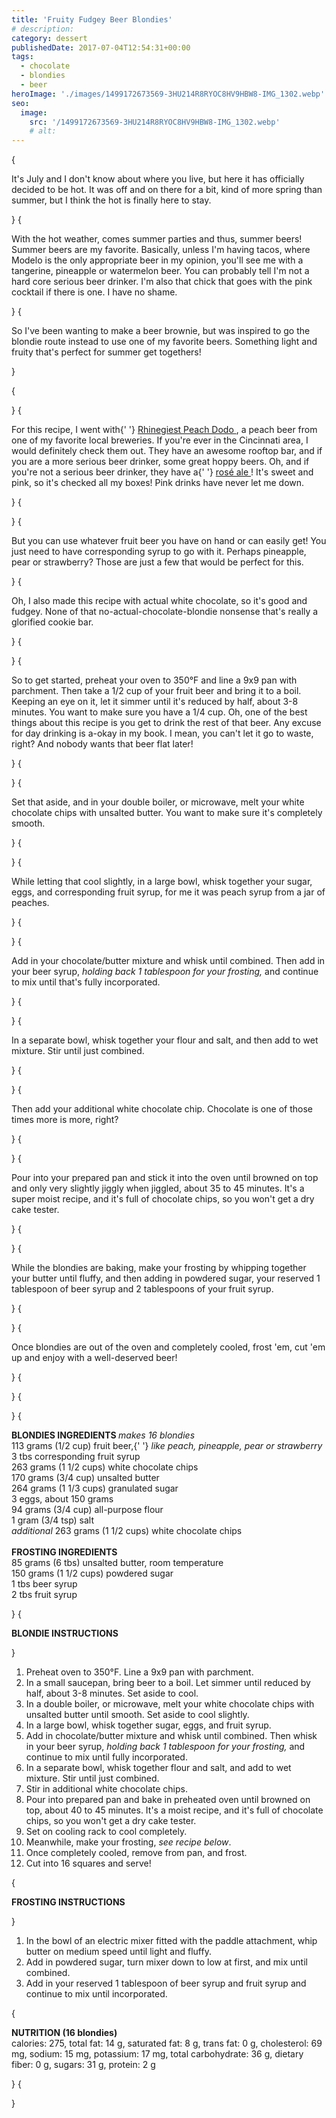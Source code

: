 ```yaml
---
title: 'Fruity Fudgey Beer Blondies'
# description:
category: dessert
publishedDate: 2017-07-04T12:54:31+00:00
tags:
  - chocolate
  - blondies
  - beer
heroImage: './images/1499172673569-3HU214R8RYOC8HV9HBW8-IMG_1302.webp'
seo:
  image:
    src: '/1499172673569-3HU214R8RYOC8HV9HBW8-IMG_1302.webp'
    # alt:
---
```



{<p>It's July and I don't know about where you live, but here it has officially
decided to be hot. It was off and on there for a bit, kind of more spring
than summer, but I think the hot is finally here to stay.</p>}
{<p>With the hot weather, comes summer parties and thus, summer beers! Summer
beers are my favorite. Basically, unless I'm having tacos, where Modelo is
the only appropriate beer in my opinion, you'll see me with a tangerine,
pineapple or watermelon beer. You can probably tell I'm not a hard core
serious beer drinker. I'm also that chick that goes with the pink cocktail
if there is one. I have no shame.</p>}
{<p>So I've been wanting to make a beer brownie, but was inspired to go the
blondie route instead to use one of my favorite beers. Something light and
fruity that's perfect for summer get togethers!</p>}

{<p><Picture
		src={ContentImage1}
		alt="Fruity Fudgey Beer Blondies | Sarah Makes Stuff"
	/></p>}
{<p>For this recipe, I went with{' '}
<a target="_blank" href="http://www.rhinegeist.com/beers">
Rhinegiest Peach Dodo
</a>
, a peach beer from one of my favorite local breweries. If you're ever in the
Cincinnati area, I would definitely check them out. They have an awesome
rooftop bar, and if you are a more serious beer drinker, some great hoppy
beers. Oh, and if you're not a serious beer drinker, they have a{' '}
<a target="_blank" href="http://www.rhinegeist.com/ciders#Bubbles">
rosé ale
</a>
! It's sweet and pink, so it's checked all my boxes! Pink drinks have never
let me down.</p>}
{<p><Picture
		src={ContentImage2}
		alt="Fruity Fudgey Beer Blondies | Sarah Makes Stuff"
	/></p>}
{<p>But you can use whatever fruit beer you have on hand or can easily get! You
just need to have corresponding syrup to go with it. Perhaps pineapple, pear
or strawberry? Those are just a few that would be perfect for this.</p>}
{<p>Oh, I also made this recipe with actual white chocolate, so it's good and
fudgey. None of that no-actual-chocolate-blondie nonsense that's really a
glorified cookie bar.</p>}
{<p><Picture
		src={ContentImage3}
		alt="Fruity Fudgey Beer Blondies | Sarah Makes Stuff"
	/></p>}
{<p>So to get started, preheat your oven to 350°F and line a 9x9 pan with
parchment. Then take a 1/2 cup of your fruit beer and bring it to a boil.
Keeping an eye on it, let it simmer until it's reduced by half, about 3-8
minutes. You want to make sure you have a 1/4 cup. Oh, one of the best things
about this recipe is you get to drink the rest of that beer. Any excuse for
day drinking is a-okay in my book. I mean, you can't let it go to waste,
right? And nobody wants that beer flat later!</p>}
{<p><Picture
		src={ContentImage4}
		alt="Fruity Fudgey Beer Blondies | Sarah Makes Stuff"
	/></p>}
{<p>Set that aside, and in your double boiler, or microwave, melt your white
chocolate chips with unsalted butter. You want to make sure it's completely
smooth.</p>}
{<p><Picture
		src={ContentImage5}
		alt="Fruity Fudgey Beer Blondies | Sarah Makes Stuff"
	/></p>}
{<p>While letting that cool slightly, in a large bowl, whisk together your sugar,
eggs, and corresponding fruit syrup, for me it was peach syrup from a jar of
peaches.</p>}
{<p><Picture
		src={ContentImage6}
		alt="Fruity Fudgey Beer Blondies | Sarah Makes Stuff"
	/></p>}
{<p>Add in your chocolate/butter mixture and whisk until combined. Then add in
your beer syrup, <em>holding back 1 tablespoon for your frosting, </em>and
continue to mix until that's fully incorporated.</p>}
{<p><Picture
		src={ContentImage7}
		alt="Fruity Fudgey Beer Blondies | Sarah Makes Stuff"
	/></p>}
{<p>In a separate bowl, whisk together your flour and salt, and then add to wet
mixture. Stir until just combined.</p>}
{<p><Picture
		src={ContentImage8}
		alt="Fruity Fudgey Beer Blondies | Sarah Makes Stuff"
	/></p>}
{<p>Then add your additional white chocolate chip. Chocolate is one of those times
more is more, right?</p>}
{<p><Picture
		src={ContentImage9}
		alt="Fruity Fudgey Beer Blondies | Sarah Makes Stuff"
	/></p>}
{<p>Pour into your prepared pan and stick it into the oven until browned on top
and only very slightly jiggly when jiggled, about 35 to 45 minutes. It's a
super moist recipe, and it's full of chocolate chips, so you won't get a dry
cake tester.</p>}
{<p><Picture
		src={ContentImage10}
		alt="Fruity Fudgey Beer Blondies | Sarah Makes Stuff"
	/></p>}
{<p>While the blondies are baking, make your frosting by whipping together your
butter until fluffy, and then adding in powdered sugar, your reserved 1
tablespoon of beer syrup and 2 tablespoons of your fruit syrup.</p>}
{<p><Picture
		src={ContentImage11}
		alt="Fruity Fudgey Beer Blondies | Sarah Makes Stuff"
	/></p>}
{<p>Once blondies are out of the oven and completely cooled, frost 'em, cut 'em up
and enjoy with a well-deserved beer!</p>}
{<p><Picture
		src={ContentImage12}
		alt="Fruity Fudgey Beer Blondies | Sarah Makes Stuff"
	/></p>}
{<p><Picture
		src={ContentImage13}
		alt="Fruity Fudgey Beer Blondies | Sarah Makes Stuff"
	/></p>}
{<p><strong>BLONDIES INGREDIENTS </strong>
<em>makes 16 blondies</em>
<br />
113 grams (1/2 cup) fruit beer,{' '}
<em>like peach, pineapple, pear or strawberry</em>
<br />3 tbs corresponding fruit syrup
<br />
263 grams (1 1/2 cups) white chocolate chips
<br />
170 grams (3/4 cup) unsalted butter
<br />
264 grams (1 1/3 cups) granulated sugar
<br />3 eggs, about 150 grams
<br />
94 grams (3/4 cup) all-purpose flour
<br />1 gram (3/4 tsp) salt
<br />
<em>additional</em> 263 grams (1 1/2 cups) white chocolate chips
<br />
<br />
<strong>FROSTING INGREDIENTS</strong>
<br />
85 grams (6 tbs) unsalted butter, room temperature
<br />
150 grams (1 1/2 cups) powdered sugar
<br />1 tbs beer syrup
<br />2 tbs fruit syrup</p>}
{<p><strong>BLONDIE INSTRUCTIONS</strong></p>}

<ol>
	<li>Preheat oven to 350°F. Line a 9x9 pan with parchment.</li>
	<li>
		In a small saucepan, bring beer to a boil. Let simmer until reduced by half,
		about 3-8 minutes. Set aside to cool. 
	</li>
	<li>
		In a double boiler, or microwave, melt your white chocolate chips with
		unsalted butter until smooth. Set aside to cool slightly.
	</li>
	<li>In a large bowl, whisk together sugar, eggs, and fruit syrup.</li>
	<li>
		Add in chocolate/butter mixture and whisk until combined. Then whisk in your
		beer syrup, <em>holding back 1 tablespoon for your frosting, </em>and
		continue to mix until fully incorporated.
	</li>
	<li>
		In a separate bowl, whisk together flour and salt, and add to wet mixture.
		Stir until just combined. 
	</li>
	<li>Stir in additional white chocolate chips. </li>
	<li>
		Pour into prepared pan and bake in preheated oven until browned on top,
		about 40 to 45 minutes. It's a moist recipe, and it's full of chocolate
		chips, so you won't get a dry cake tester.
	</li>
	<li>Set on cooling rack to cool completely. </li>
	<li>
		Meanwhile, make your frosting,<em> see recipe below</em>. 
	</li>
	<li>Once completely cooled, remove from pan, and frost.</li>
	<li>Cut into 16 squares and serve!</li>
</ol>
{
	<p>
		<strong>FROSTING INSTRUCTIONS</strong>
	</p>
}
<ol>
	<li>
		In the bowl of an electric mixer fitted with the paddle attachment, whip
		butter on medium speed until light and fluffy.
	</li>
	<li>
		Add in powdered sugar, turn mixer down to low at first, and mix until
		combined. 
	</li>
	<li>
		Add in your reserved 1 tablespoon of beer syrup and fruit syrup and continue
		to mix until incorporated. 
	</li>
</ol>
{
	<p>
		<strong>NUTRITION (16 blondies)</strong>
		<br />
		calories: 275, total fat: 14 g, saturated fat: 8 g, trans fat: 0 g,
		cholesterol: 69 mg, sodium: 15 mg, potassium: 17 mg, total carbohydrate: 36
		g, dietary fiber: 0 g, sugars: 31 g, protein: 2 g
	</p>
}
{
	<p>
		<Picture
			src={ContentImage14}
			alt="Fruity Fudgey Beer Blondies | Sarah Makes Stuff"
		/>
	</p>
}
